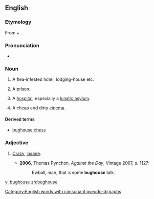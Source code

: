 ==English==

===Etymology===
From {{term|bug}} + {{term|house}}.

===Pronunciation===
* {{IPA|/ˈbʌɡhaʊs/}}

===Noun===
{{en-noun}}

# {{context|US|slang}} A flea-infested hotel, lodging-house etc.
# {{context|US|slang}} A [[prison]].
# {{context|US|slang}} A [[hospital]], especially a [[lunatic asylum]].
# {{context|South Africa|slang}} A cheap and dirty [[cinema]].

====Derived terms====
* [[bughouse chess]]

===Adjective===
{{en-adj}}

# {{context|US|slang}} [[crazy|Crazy]], [[insane]].
#* '''2006''', Thomas Pynchon, ''Against the Day'', Vintage 2007, p. 1127:
#*: Ewball, man, that is some '''bughouse''' talk.

[[Category:English words with consonant pseudo-digraphs]]

[[vi:bughouse]]
[[zh:bughouse]]